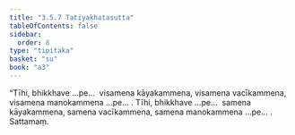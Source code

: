 ```yaml
---
title: "3.5.7 Tatiyakhatasutta"
tableOfContents: false
sidebar:
  order: 8
type: "tipitaka"
basket: "su"
book: "a3"
---
```



<DynamicBreadcrumb />

<Division number="153" book="a3" bookNo="15" page="298">

<Paragraph number="1081" book="a3">
“Tīhi, bhikkhave …pe…  visamena kāyakammena, visamena vacīkammena, visamena manokammena …pe… .
</Paragraph>

<Paragraph number="1082" book="a3">
Tīhi, bhikkhave …pe…  samena kāyakammena, samena vacīkammena, samena manokammena …pe… .

</Paragraph>
</Division>

<Paragraph number="1083" type="center" book="a3">
Sattamaṃ.
</Paragraph>